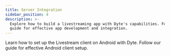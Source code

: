 ```yaml
---
title: Server Integration
sidebar_position: 4
description: >-
  Explore how to build a livestreaming app with Dyte's capabilities. Follow our
  guide for effective app development and integration.
---
```


Learn how to set up the Livestream client on Android with Dyte. Follow our guide for effective Android client setup.
